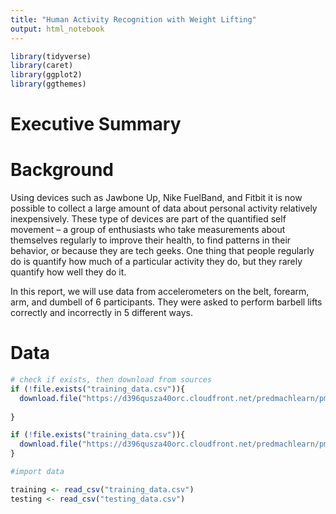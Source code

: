 ```yaml
---
title: "Human Activity Recognition with Weight Lifting"
output: html_notebook
---
```


```r
library(tidyverse)
library(caret)
library(ggplot2)
library(ggthemes)
```

# Executive Summary

# Background

Using devices such as Jawbone Up, Nike FuelBand, and Fitbit it is now possible to collect a large amount of data about personal activity relatively inexpensively. These type of devices are part of the quantified self movement – a group of enthusiasts who take measurements about themselves regularly to improve their health, to find patterns in their behavior, or because they are tech geeks. One thing that people regularly do is quantify how much of a particular activity they do, but they rarely quantify how well they do it.

In this report, we will use data from accelerometers on the belt, forearm, arm, and dumbell of 6 participants. They were asked to perform barbell lifts correctly and incorrectly in 5 different ways.

# Data

```r

# check if exists, then download from sources
if (!file.exists("training_data.csv")){
  download.file("https://d396qusza40orc.cloudfront.net/predmachlearn/pml-training.csv", "training_data.csv")
  
}

if (!file.exists("training_data.csv")){
  download.file("https://d396qusza40orc.cloudfront.net/predmachlearn/pml-testing.csv", "testing_data.csv")
}

#import data

training <- read_csv("training_data.csv")
testing <- read_csv("testing_data.csv")
```